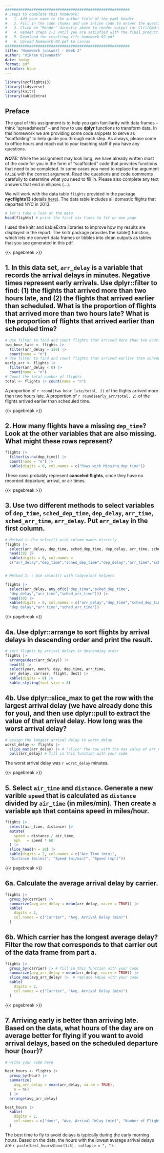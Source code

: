 ```yaml
---
#########################################################
# Steps to complete this homework:
#   1. Add your name to the author field of the yaml header
#   2. Fill in the code chunks and use inline code to answer the questions 
#   3. Click on "Render" directly above to render output (or Ctrl/Cmd-Shift-K)
#   4. Repeat steps 2-3 until you are satisfied with the final product
#   5. Download the resulting file homework-02.pdf
#   6. Upload homework-02.pdf to canvas
#########################################################
title: "Homework (answer) - Week 2"
author: "Vikram Viswanath"
date: today
format: pdf
urlcolor: blue
---
```


```r
library(nycflights13)
library(tidyverse)
library(knitr)
library(kableExtra)

```

## Preface

The goal of this assignment is to help you gain familiarity with data frames -- think "spreadsheets" -- and how to use **dplyr** functions to transform data. In this homework we are providing some code snippets to serve as "scaffolding" to help guide you through each step. As always, please come to office hours and reach out to your teaching staff if you have any questions.

***NOTE:*** While the assignment may look long, we have already written most of the code for you in the form of "scaffolded" code that provides functions that need to be completed. In some cases you need to replace the argument `FALSE` with the correct argument. Read the questions and code comments carefully to determine what you need to fill in. Please also complete any text answers that end in ellipses (...).

We will work with the data table `flights` provided in the package **nycflights13** (details [here](https://github.com/tidyverse/nycflights13)). The data table includes all domestic flights that departed NYC in 2013.

``` r
# let's take a look at the data
head(flights) # print the first six lines to fit on one page
```

<!--- Please leave the code above unchanged. Questions start from here. --->

I used the knitr and kableExtra libraries to improve how my results are displayed in the report. The knitr package provides the kable() function, which lets me convert data frames or tibbles into clean outputs as tables that you see generated in this pdf. 

{{< pagebreak >}}

## 1. In this data set, `arr_delay` is a variable that records the arrival delays in minutes. Negative times represent early arrivals. Use dplyr::filter to find: (1) the flights that arrived more than two hours late, and (2) the flights that arrived earlier than scheduled. What is the proportion of flights that arrived more than two hours late? What is the proportion of flights that arrived earlier than scheduled time?
<!-- Tip: Flights that arrived two hours late are those whose arrival delay is larger than 120 minutes. Flights that arrived earlier are those whose arrival delay is negative. -->
```r

# Use filter to find and count flights that arrived more than two hours late
two_hour_late <- flights |>
  filter(arr_delay > 120) |>
  count(name = "n")
# Use filter to find and count flights that arrived earlier than scheduled
early_arr <- flights |>
  filter(arr_delay < 0) |>
  count(name = "n")
# Count the total number of flights
total <- flights |> count(name = "n")


```
A proportion of `r round(two_hour_late/total, 2)` of the flights arrived more than two hours late. A proportion of `r round(early_arr/total, 2)` of the flights arrived earlier than scheduled time.


{{< pagebreak >}}

## 2. How many flights have a missing `dep_time`? Look at the other variables that are also missing. What might these rows represent?
<!-- Tip: is.na() can help you find the missing values. Try to combine dplyr::filter with is.na(). The function count() will then count up the number of rows that meet that condition. -->
``` r
flights |>
  filter(is.na(dep_time)) |>
  count(name = "n") |>
  kable(digits = 0, col.names = c("Rows with Missing dep_time"))
```
These rows probably represent **canceled flights**, since they have no recorded departure, arrival, or air times.


{{< pagebreak >}}

## 3. Use two different methods to select variables of `dep_time`, `sched_dep_time`, `dep_delay`, `arr_time`, `sched_arr_time`, `arr_delay`. Put `arr_delay` in the first column.
<!-- Tip: Use dplyr::select to select variables. Here are a few options: 
(1) List variable names that you want to choose;
(2) Use dplyr::contains to choose variables that contain a certain string; 
(3) Use dplyr::starts_with or dplyr::ends_with to choose variables that start with or end with certain strings;
(4) Use column numbers to index variables.
You can also use dplyr::relocate to reorder columns.
-->
``` r
# Method 1: Use select() with column names directly
flights |>
  select(arr_delay, dep_time, sched_dep_time, dep_delay, arr_time, sched_arr_time) |>
  head(10) |>
  kable(digits = 0, col.names = 
  c("arr_delay","dep_time","sched_dep_time","dep_delay","arr_time","sched_arr_time"))


# Method 2: : Use select() with tidyselect helpers

flights |>
  select(arr_delay, any_of(c("dep_time","sched_dep_time",
  "dep_delay","arr_time","sched_arr_time"))) |>
  head(10) |>
  kable(digits = 0, col.names = c("arr_delay","dep_time","sched_dep_time",
  "dep_delay","arr_time","sched_arr_time"))

```


{{< pagebreak >}}

## 4a. Use dplyr::arrange to sort flights by arrival delays in descending order and print the result.
``` r
# sort flights by arrival delays in descending order
flights |>
  arrange(desc(arr_delay)) |>
  head(6) |>
  select(year, month, day, dep_time, arr_time, 
  arr_delay, carrier, flight, dest) |>
  kable(digits = 0) |>
  kable_styling(font_size = 8)
```


## 4b. Use dplyr::slice_max to get the row with the largest arrival delay (we have already done this for you), and then use dplyr::pull to extract the value of that arrival delay. How long was the worst arrival delay?
<!-- Tip: The function pull() below allows us to get the value of the worst delay time as a number on its own (technically a numeric vector of length 1) rather than as a data frame. We just need to tell pull() the name of the column we want to pull out of the data frame. This facilitates presenting the number in text using inline code as we did below. -->
``` r
# assign the longest arrival delay to worst_delay
worst_delay <- flights |>
  slice_max(arr_delay) |> # "slice" the row with the max value of arr_delay
  pull(arr_delay) # fill in this function with your code
```
The worst arrival delay was `r worst_delay` minutes.


{{< pagebreak >}}

## 5. Select `air_time` and `distance`. Generate a new varible `speed` that is calculated as `distance` divided by `air_time` (in miles/min). Then create a variable `mph` that contains speed in miles/hour.
``` r

flights |>
  select(air_time, distance) |>
  mutate(
    speed = distance / air_time,
    mph   = speed * 60
  ) |>
  slice_head(n = 20) |>
  kable(digits = 2, col.names = c("Air Time (min)", 
  "Distance (miles)", "Speed (mi/min)", "Speed (mph)"))

```


{{< pagebreak >}}

## 6a. Calculate the average arrival delay by carrier.
<!-- Tip: Combine dplyr::group_by and dplyr::summarize to find the average arrival delay by carrier. Be careful! There are missing values in arr_delay. You want to ignore these missing values when calculating the mean. To do so, you can use mean(_____, na.rm = TRUE). 
Note: dplyr::summarize and dplyr::summarise are synonyms, so you can use whichever you are most comfortable with.-->
``` r
flights |>
  group_by(carrier) |> 
  summarize(avg_arr_delay = mean(arr_delay, na.rm = TRUE)) |> 
  kable(
    digits = 2,
    col.names = c("Carrier", "Avg. Arrival Delay (min)")
  )
```

## 6b. Which carrier has the longest average delay? Filter the row that corresponds to that carrier out of the data frame from part a.
<!-- Tip: As we saw in question 4, we can use dplyr::slice_max(X) to filter the row that contains the maximum value of a variable X. -->
``` r
flights |>
  group_by(carrier) |> # fill in this function with your code
  summarize(avg_arr_delay = mean(arr_delay, na.rm = TRUE)) |> 
  slice_max(avg_arr_delay) |>  # replace FALSE with your code
  kable(
    digits = 2,
    col.names = c("Carrier", "Avg. Arrival Delay (min)")
  )
```


{{< pagebreak >}}

## 7. Arriving early is better than arriving late. Based on the data, what hours of the day are on average better for flying if you want to avoid arrival delays, based on the scheduled departure hour (`hour`)?
<!-- Tip: Compute the average delay for each hour, and sort the data according to average delay (with the shortest delays on top and longest delays at the bottom). Print the result, and then finish the sentence below with a summary of which hours are best for avoiding delays (on average). -->
``` r
# write your code here

best_hours <- flights |>
  group_by(hour) |>
  summarize(
    avg_arr_delay = mean(arr_delay, na.rm = TRUE),
    n = n()
  ) |>
  arrange(avg_arr_delay)

best_hours |>
  kable(
    digits = 2,
    col.names = c("Hour", "Avg. Arrival Delay (min)", "Number of Flights")
  )

```
The best time to fly to avoid delays is typically during the early morning hours. Based on the data, the hours with the lowest average arrival delays are `r paste(best_hours$hour[1:3], collapse = ", ")`.
